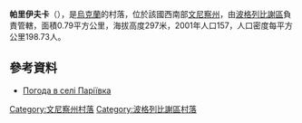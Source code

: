 {{coord|49|20|27|N|29|10|36|E|scale:30000|display=title}}

'''帕里伊夫卡'''（{{lang-uk|Паріївка}}），是[[烏克蘭|烏克蘭]]的村落，位於該國西南部[[文尼察州|文尼察州]]，由[[波格列比謝區|波格列比謝區]]負責管轄，面積0.79平方公里，海拔高度297米，2001年人口157，人口密度每平方公里198.73人。

==參考資料==
* [http://weather.in.ua/ua/vinnickaja/19619 Погода в селі Паріївка] {{Wayback|url=http://weather.in.ua/ua/vinnickaja/19619 |date=20220525145123 }}

[[Category:文尼察州村落|Category:文尼察州村落]]
[[Category:波格列比謝區村落|Category:波格列比謝區村落]]


{{Vinnytsia-geo-stub}}